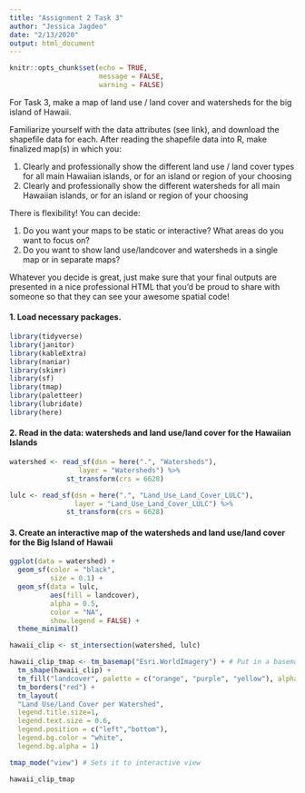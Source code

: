 ```yaml
---
title: "Assignment 2 Task 3"
author: "Jessica Jagdeo"
date: "2/13/2020"
output: html_document
---
```


```r
knitr::opts_chunk$set(echo = TRUE,
                      message = FALSE,
                      warning = FALSE)
```

For Task 3, make a map of land use / land cover and watersheds for the big island of Hawaii.

Familiarize yourself with the data attributes (see link), and download the shapefile data for each. After reading the shapefile data into R, make finalized map(s) in which you: 

1. Clearly and professionally show the different land use / land cover types for all main Hawaiian islands, or for an island or region of your choosing
2. Clearly and professionally show the different watersheds for all main Hawaiian islands, or for an island or region of your choosing

There is flexibility! You can decide: 

1. Do you want your maps to be static or interactive?
What areas do you want to focus on? 
2. Do you want to show land use/landcover and watersheds in a single map or in separate maps? 

Whatever you decide is great, just make sure that your final outputs are presented in a nice professional HTML that you’d be proud to share with someone so that they can see your awesome spatial code! 

#### 1. Load necessary packages.
```r

library(tidyverse)
library(janitor)
library(kableExtra)
library(naniar)
library(skimr)
library(sf)
library(tmap)
library(paletteer)
library(lubridate)
library(here)

```

#### 2. Read in the data: watersheds and land use/land cover for the Hawaiian Islands
```r

watershed <- read_sf(dsn = here(".", "Watersheds"),
                 layer = "Watersheds") %>% 
              st_transform(crs = 6628)

lulc <- read_sf(dsn = here(".", "Land_Use_Land_Cover_LULC"),
                layer = "Land_Use_Land_Cover_LULC") %>% 
              st_transform(crs = 6628)

```

#### 3. Create an interactive map of the watersheds and land use/land cover for the Big Island of Hawaii 
```r

ggplot(data = watershed) +
  geom_sf(color = "black", 
          size = 0.1) +
  geom_sf(data = lulc,
          aes(fill = landcover),
          alpha = 0.5,
          color = "NA",
          show.legend = FALSE) +
  theme_minimal()

```

```r

hawaii_clip <- st_intersection(watershed, lulc)

hawaii_clip_tmap <- tm_basemap("Esri.WorldImagery") + # Put in a basemap
  tm_shape(hawaii_clip) +
  tm_fill("landcover", palette = c("orange", "purple", "yellow"), alpha = 0.5) +
  tm_borders("red") +
  tm_layout(
  "Land Use/Land Cover per Watershed",
  legend.title.size=1,
  legend.text.size = 0.6,
  legend.position = c("left","bottom"),
  legend.bg.color = "white",
  legend.bg.alpha = 1)

tmap_mode("view") # Sets it to interactive view

hawaii_clip_tmap

```

